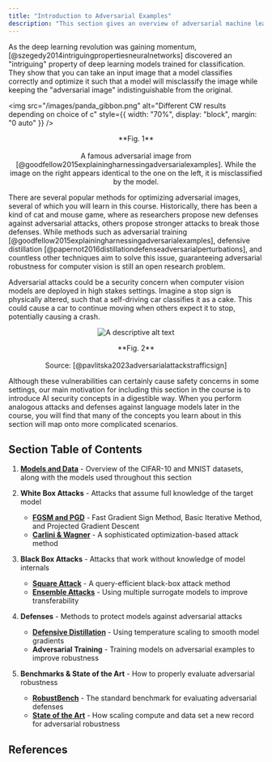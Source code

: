 ```yaml
---
title: "Introduction to Adversarial Examples"
description: "This section gives an overview of adversarial machine learning, using computer vision as a toy example."
---
```


As the deep learning revolution was gaining momentum, [@szegedy2014intriguingpropertiesneuralnetworks]
discovered an "intriguing" property of deep learning models trained for classification.
They show that you can take an input image that a model classifies correctly
and optimize it such that a model will misclassify the image while keeping the "adversarial image" indistinguishable from the original.

<img
  src="/images/panda_gibbon.png"
  alt="Different CW results depending on choice of c"
  style={{ width: "70%", display: "block", margin: "0 auto" }}
/>

<div align="center">
  **Fig. 1** <br></br> A famous adversarial image from [@goodfellow2015explainingharnessingadversarialexamples].
  While the image on the right appears identical to the one on the left, it is misclassified by the model.
</div>

There are several popular methods for optimizing adversarial images, several of which you
will learn in this course. Historically, there has been a kind of cat and mouse game, where
as researchers propose new defenses against adversarial attacks, others propose stronger
attacks to break those defenses. While methods such as adversarial
training [@goodfellow2015explainingharnessingadversarialexamples], defensive distillation
[@papernot2016distillationdefenseadversarialperturbations], and countless other techniques
aim to solve this issue, guaranteeing adversarial robustness for computer vision is
still an open research problem.

Adversarial attacks could be a security concern when computer vision models are
deployed in high stakes settings. Imagine a stop sign is physically altered,
such that a self-driving car classifies it as a cake. This could cause a car to continue
moving when others expect it to stop, potentially causing a crash.

<p align="center">
  <img src="/images/traffic.png" alt="A descriptive alt text" />
</p>

<div align="center">
  **Fig. 2** <br></br>Source: [@pavlitska2023adversarialattackstrafficsign]
</div>

Although these vulnerabilities can certainly cause safety concerns in some settings,
our main motivation for including this section in the course is to introduce AI security
concepts in a digestible way. When you perform analogous attacks and defenses against language
models later in the course, you will find that many of the concepts you learn about
in this section will map onto more complicated scenarios.

## Section Table of Contents

1. **[Models and Data](/adversarial/models-and-data)** - Overview of the CIFAR-10 and MNIST datasets, along with the models used throughout this section

2. **White Box Attacks** - Attacks that assume full knowledge of the target model

   - **[FGSM and PGD](/adversarial/adversarialimages)** - Fast Gradient Sign Method, Basic Iterative Method, and Projected Gradient Descent
   - **[Carlini & Wagner](/adversarial/cw)** - A sophisticated optimization-based attack method

3. **Black Box Attacks** - Attacks that work without knowledge of model internals

   - **[Square Attack](/adversarial/square-attack)** - A query-efficient black-box attack method
   - **[Ensemble Attacks](/adversarial/ensemble-attacks)** - Using multiple surrogate models to improve transferability

4. **Defenses** - Methods to protect models against adversarial attacks

   - **[Defensive Distillation](/adversarial/defensive-distillation)** - Using temperature scaling to smooth model gradients
   - **Adversarial Training** - Training models on adversarial examples to improve robustness

5. **Benchmarks & State of the Art** - How to properly evaluate adversarial robustness
   - **[RobustBench](/adversarial/robustbench)** - The standard benchmark for evaluating adversarial defenses
   - **[State of the Art](/adversarial/sota)** - How scaling compute and data set a new record for adversarial robustness

## References
